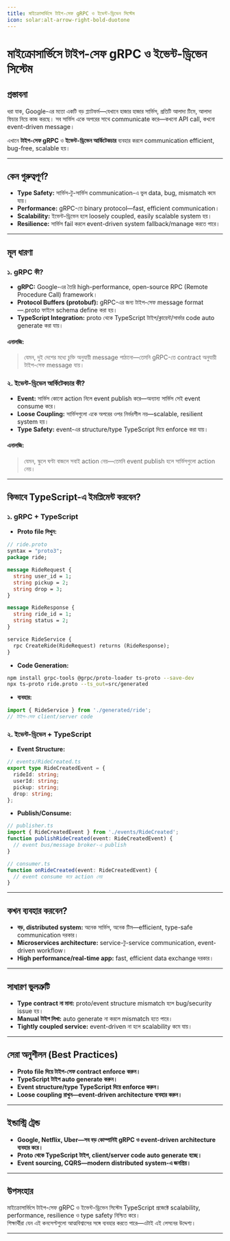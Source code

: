 ```yaml
---
title: মাইক্রোসার্ভিসে টাইপ-সেফ gRPC ও ইভেন্ট-ড্রিভেন সিস্টেম
icon: solar:alt-arrow-right-bold-duotone
---
```


# মাইক্রোসার্ভিসে টাইপ-সেফ gRPC ও ইভেন্ট-ড্রিভেন সিস্টেম

## প্রস্তাবনা

ধরা যাক, Google-এর মতো একটি বড় প্ল্যাটফর্ম—যেখানে হাজার হাজার সার্ভিস, প্রতিটি আলাদা টিমে, আলাদা ফিচার নিয়ে কাজ করছে।
সব সার্ভিস একে অপরের সাথে communicate করে—কখনো API call, কখনো event-driven message।

এখানে **টাইপ-সেফ gRPC** ও **ইভেন্ট-ড্রিভেন আর্কিটেকচার** ব্যবহার করলে communication efficient, bug-free, scalable হয়।

---

## কেন গুরুত্বপূর্ণ?

- **Type Safety:** সার্ভিস-টু-সার্ভিস communication-এ ভুল data, bug, mismatch কমে যায়।
- **Performance:** gRPC-তে binary protocol—fast, efficient communication।
- **Scalability:** ইভেন্ট-ড্রিভেন হলে loosely coupled, easily scalable system হয়।
- **Resilience:** সার্ভিস fail করলে event-driven system fallback/manage করতে পারে।

---

## মূল ধারণা

### ১. gRPC কী?

- **gRPC:** Google-এর তৈরি high-performance, open-source RPC (Remote Procedure Call) framework।
- **Protocol Buffers (protobuf):** gRPC-এর জন্য টাইপ-সেফ message format—.proto ফাইলে schema define করা হয়।
- **TypeScript Integration:** proto থেকে TypeScript টাইপ/ক্লায়েন্ট/সার্ভার code auto generate করা যায়।

#### এনালজি:
> যেমন, দুই দেশের মধ্যে চুক্তি অনুযায়ী message পাঠানো—তেমনি gRPC-তে contract অনুযায়ী টাইপ-সেফ message যায়।

### ২. ইভেন্ট-ড্রিভেন আর্কিটেকচার কী?

- **Event:** সার্ভিস কোনো action নিলে event publish করে—অন্যান্য সার্ভিস সেই event consume করে।
- **Loose Coupling:** সার্ভিসগুলো একে অপরের ওপর নির্ভরশীল নয়—scalable, resilient system হয়।
- **Type Safety:** event-এর structure/type TypeScript দিয়ে enforce করা যায়।

#### এনালজি:
> যেমন, স্কুলে ঘণ্টা বাজলে সবাই action নেয়—তেমনি event publish হলে সার্ভিসগুলো action নেয়।

---

## কিভাবে TypeScript-এ ইমপ্লিমেন্ট করবেন?

### ১. gRPC + TypeScript

- **Proto file লিখুন:**

```proto
// ride.proto
syntax = "proto3";
package ride;

message RideRequest {
  string user_id = 1;
  string pickup = 2;
  string drop = 3;
}

message RideResponse {
  string ride_id = 1;
  string status = 2;
}

service RideService {
  rpc CreateRide(RideRequest) returns (RideResponse);
}
```

- **Code Generation:**

```bash
npm install grpc-tools @grpc/proto-loader ts-proto --save-dev
npx ts-proto ride.proto --ts_out=src/generated
```

- **ব্যবহার:**

```ts
import { RideService } from './generated/ride';
// টাইপ-সেফ client/server code
```

### ২. ইভেন্ট-ড্রিভেন + TypeScript

- **Event Structure:**

```ts
// events/RideCreated.ts
export type RideCreatedEvent = {
  rideId: string;
  userId: string;
  pickup: string;
  drop: string;
};
```

- **Publish/Consume:**

```ts
// publisher.ts
import { RideCreatedEvent } from './events/RideCreated';
function publishRideCreated(event: RideCreatedEvent) {
  // event bus/message broker-এ publish
}

// consumer.ts
function onRideCreated(event: RideCreatedEvent) {
  // event consume করে action নেয়
}
```

---

## কখন ব্যবহার করবেন?

- **বড়, distributed system:** অনেক সার্ভিস, অনেক টিম—efficient, type-safe communication দরকার।
- **Microservices architecture:** service-টু-service communication, event-driven workflow।
- **High performance/real-time app:** fast, efficient data exchange দরকার।

---

## সাধারণ ভুলত্রুটি

- **Type contract না মানা:** proto/event structure mismatch হলে bug/security issue হয়।
- **Manual টাইপ লিখা:** auto generate না করলে mismatch হতে পারে।
- **Tightly coupled service:** event-driven না হলে scalability কমে যায়।

---

## সেরা অনুশীলন (Best Practices)

- **Proto file দিয়ে টাইপ-সেফ contract enforce করুন।**
- **TypeScript টাইপ auto generate করুন।**
- **Event structure/type TypeScript দিয়ে enforce করুন।**
- **Loose coupling রাখুন—event-driven architecture ব্যবহার করুন।**

---

## ইন্ডাস্ট্রি ট্রেন্ড

- **Google, Netflix, Uber—সব বড় কোম্পানিই gRPC ও event-driven architecture ব্যবহার করে।**
- **Proto থেকে TypeScript টাইপ, client/server code auto generate হচ্ছে।**
- **Event sourcing, CQRS—modern distributed system-এ জনপ্রিয়।**

---

## উপসংহার

মাইক্রোসার্ভিসে টাইপ-সেফ gRPC ও ইভেন্ট-ড্রিভেন সিস্টেম TypeScript প্রজেক্টে scalability, performance, resilience ও type safety নিশ্চিত করে।  
শিক্ষার্থীরা যেন এই কনসেপ্টগুলো আত্মবিশ্বাসের সঙ্গে ব্যবহার করতে পারে—এটাই এই লেসনের উদ্দেশ্য।

---

